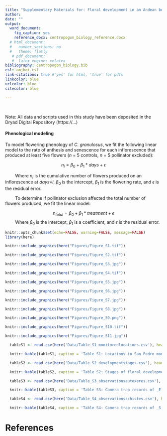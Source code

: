 ```yaml
---
title: "Supplementary Materials for: Floral development in an Andean bellflower (*Centropogon granulosus*, Campanulaceae) and pollination by Buff-tailed Sicklebill (*Eutoxeres condamini*)"
author: 
date: ""
output: 
  word_document:
    fig_caption: yes
    reference_docx: centropogon_biology_reference.docx
  # html_document:
  #   number_sections: no
  #   theme: flatly
   # pdf_document:
   #  latex_engine: xelatex
bibliography: centropogon_biology.bib
csl: amjbot.csl
link-citations: true #'yes' for html, 'true' for pdfs
linkcolor: blue
urlcolor: blue
citecolor: blue

---
```


&nbsp;
&nbsp;

Note: All data and scripts used in this study have been deposited
in the Dryad Digital Repository (https://...)





\newpage
#### Phenological modeling 

To model flowering phenology of _C. granulosus_, we fit the following linear model to the rate of anthesis and senescence for each inflorescence that produced at least five flowers ($n$ = 5 controls, $n$ = 5 pollinator excluded): 

$$n_i = \beta_0 + \beta_1*days + \epsilon$$

&emsp;&emsp; Where $n_i$ is the cumulative number of flowers produced on an inflorescence at $days$=$i$, $\beta_0$ is the intercept, $\beta_1$ is the flowering rate, and $\epsilon$ is the residual error. 

&emsp;&emsp; To determine if pollinator exclusion affected the total number of flowers produced, we fit the linear model:

$$n_{total} = \beta_0 + \beta_1*treatment + \epsilon$$
&emsp;&emsp; Where $\beta_0$ is the intercept, $\beta_1$ is a coefficient, and $\epsilon$ is the residual error. 






\newpage
```r
knitr::opts_chunk$set(echo=FALSE, warning=FALSE, message=FALSE)
library(here)
```


```r
knitr::include_graphics(here("Figures/Figure_S1.tif"))
```

\newpage
```r
knitr::include_graphics(here("Figures/Figure_S2.tif"))
```

\newpage
```r
knitr::include_graphics(here("Figures/Figure_S3.jpg"))
```


\newpage
```r
knitr::include_graphics(here("Figures/Figure_S4.tif"))
```

\newpage
```r
knitr::include_graphics(here("Figures/Figure_S5.jpg"))
```

\newpage
```r
knitr::include_graphics(here("Figures/Figure_S6.jpg"))
```

\newpage
```r
knitr::include_graphics(here("Figures/Figure_S7.jpg"))
```

\newpage
```r
knitr::include_graphics(here("Figures/Figure_S8.jpg"))
```

\newpage
```r
knitr::include_graphics(here("Figures/Figure_S9.png"))
```

\newpage
```r
knitr::include_graphics(here("Figures/Figure_S10.tif"))
```

\newpage
```r
knitr::include_graphics(here("Figures/Figure_S11.jpg"))
```






\newpage


```r

  tableS1 <- read.csv(here('Data/Table_S1_monitoredlocations.csv'), header=TRUE)

  knitr::kable(tableS1, caption = 'Table S1: Locations in San Pedro monitored for Sicklebill visitation to _C. granulosus_. The first column lists the  _C. granulosus_ individual identifiers.')

```


\newpage
```r

  tableS2 <- read.csv(here('Data/Table_S2_developmentstages.csv'), header=TRUE)

  knitr::kable(tableS2, caption = 'Table S2: Stages of floral development in _C. granulosus_.')

```


\newpage
```r

  tableS3 <- read.csv(here('Data/Table_S3_observationseutoxeres.csv'), header=TRUE)

  knitr::kable(tableS3, caption = 'Table S3: Camera trap records of _E. condamini_.')

```


\newpage
```r

  tableS4 <- read.csv(here('Data/Table_S4_observationsschistes.csv'), header=TRUE)

  knitr::kable(tableS4, caption = 'Table S4: Camera trap records of _S. geofryii_.')

```



# References


